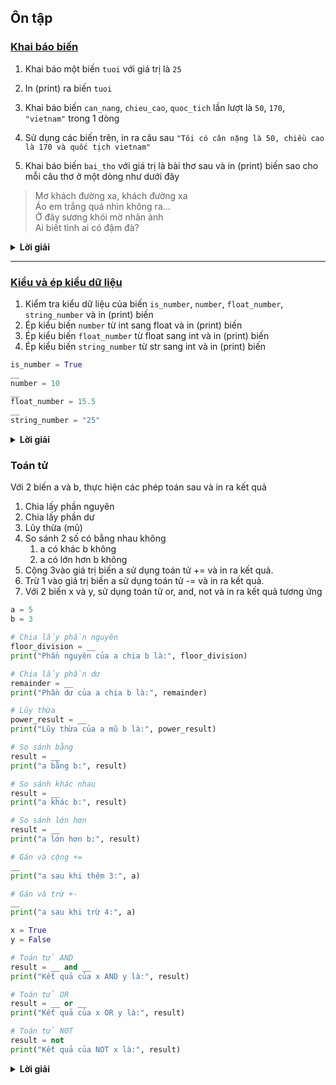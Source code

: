## Ôn tập

### [Khai báo biến](#khai-báo-biến)

1. Khai báo một biến `tuoi` với giá trị là `25`

2. In (print) ra biến `tuoi`

3. Khai báo biến `can_nang`, `chieu_cao`, `quoc_tich` lần lượt là `50`, `170`, `"vietnam"` trong 1 dòng

4. Sử dụng các biến trên, in ra câu sau `"Tôi có cân nặng là 50, chiều cao là 170 và quốc tịch vietnam"`

5. Khai báo biến `bai_tho` với giá trị là bài thơ sau và in (print) biến sao cho mỗi câu thơ ở một dòng như dưới đây

>Mơ khách đường xa, khách đường xa \
>Áo em trắng quá nhìn không ra... \
>Ở đây sương khói mờ nhân ảnh \
>Ai biết tình ai có đậm đà? \

<details><summary><b>Lời giải</b></summary>
<p>

```python
#1
tuoi = 25
#2
print(tuoi)
#3
can_nang, chieu_cao, quoc_tich = 50, 170, 'vietnam'
#4
print('Tôi có cân nặng là', can_nang, ', chiều cao là', chieu_cao, 'và quốc tịch', quoc_tich)
#5
bai_tho = '''
Mơ khách đường xa, khách đường xa
Áo em trắng quá nhìn không ra...
Ở đây sương khói mờ nhân ảnh
Ai biết tình ai có đậm đà?
'''
print(bai_tho)
```
</p></details>

---

### [Kiểu và ép kiểu dữ liệu](#kiêu-dư-liêu)

1. Kiểm tra kiểu dữ liệu của biến `is_number`,  `number`, `float_number`, `string_number` và in (print) biến
2. Ép kiểu biến `number` từ int sang float và in (print) biến
3. Ép kiểu biến `float_number` từ float sang int và in (print) biến
4. Ép kiểu biến `string_number` từ str sang int và in (print) biến

```python
is_number = True
__
number = 10
__
float_number = 15.5
__
string_number = "25"
```

<details><summary><b>Lời giải</b></summary>
<p>

```python
is_number = True
print('Biến is_number có kiểu', type(is_number))
# Ép kiểu từ int sang float và ngược lại
number = 10
print('Số nguyên:', number, 'với kiểu', type(number))
number_float = float(number)
print("Số nguyên sau khi ép kiểu thành số thực:", number_float, 'với kiểu', type(number_float))


float_number = 15.5
print('Số thực', float_number)
int_number = int(float_number)
print("Số thực sau khi ép kiểu thành số nguyên:", int_number, 'với kiểu', type(int_number))

# Ép kiểu từ string sang int
string_number = "25"
print('Chuỗi', float_number, 'với kiểu', type(string_number))
int_from_string = int(string_number)
print("Số nguyên từ chuỗi:", int_from_string, 'với kiểu', type(int_from_string))
```

<p></details>

### Toán tử

Với 2 biến a và b, thực hiện các phép toán sau và in ra kết quả

1. Chia lấy phần nguyên
2. Chia lấy phần dư
3. Lũy thừa (mũ)
4. So sánh 2 số có bằng nhau không
    1. a có khác b không
    2. a có lớn hơn b không
5. Cộng 3vào giá trị biến a sử dụng toán tử += và in ra kết quả.
6. Trừ 1 vào giá trị biến a sử dụng toán tử -= và in ra kết quả.
7. Với 2 biến x và y, sử dụng toán tử or, and, not và in ra kết quả tương ứng

```python
a = 5
b = 3

# Chia lấy phần nguyên
floor_division = __
print("Phần nguyên của a chia b là:", floor_division)

# Chia lấy phần dư
remainder = __
print("Phần dư của a chia b là:", remainder)

# Lũy thừa
power_result = __
print("Lũy thừa của a mũ b là:", power_result)

# So sánh bằng
result = __
print("a bằng b:", result)

# So sánh khác nhau
result = __
print("a khác b:", result)

# So sánh lớn hơn
result = __
print("a lớn hơn b:", result)

# Gán và cộng +=
__
print("a sau khi thêm 3:", a)

# Gán và trừ +-
__ 
print("a sau khi trừ 4:", a)

x = True
y = False

# Toán tử AND
result = __ and __
print("Kết quả của x AND y là:", result)

# Toán tử OR
result = __ or __
print("Kết quả của x OR y là:", result)

# Toán tử NOT
result = not 
print("Kết quả của NOT x là:", result)
```

<details><summary><b>Lời giải</b></summary>
<p>

```python
a = 5
b = 3
# Chia lấy phần nguyên
floor_division = a // b
print("Phần nguyên của a chia b là:", floor_division)

# Chia lấy phần dư
remainder = a % b
print("Phần dư của a chia b là:", remainder)

# Lũy thừa
power_result = a ** b
print("Lũy thừa của a mũ b là:", power_result)

# So sánh bằng
result = a == b
print("a bằng b:", result)

# So sánh khác nhau
result = a != b
print("a khác b:", result)

# So sánh lớn hơn
result = a > b
print("a lớn hơn b:", result)

# Gán và cộng +=
a += 3  # Tương đương với a = a + 3
print("a sau khi thêm 3:", a)

# Gán và trừ +-
a -= 4  # Tương đương với a = a - 4
print("a sau khi trừ 4:", a)

x = True
y = False

# Toán tử AND
result = x and y
print("Kết quả của x AND y là:", result)

# Toán tử OR
result = x or y
print("Kết quả của x OR y là:", result)

# Toán tử NOT
result = not x
print("Kết quả của NOT x là:", result)
```
</p> <details>


1. Khởi tạo 2 biến `num1` và `num2` với 2 giá trị số nguyên (int) bất kì
2. Tính tổng và tích giá trị của 2 biến `num1` và `num2`
3. Kiểm tra xem giá tổng và tích của 2 biến có chia hết cho 3 và 5 hay không


```python
#Khởi tạo 2 biến num1 và num2

#Tính tổng
sum_result =

#Tính tích
product_result =

print(f"Tổng là: {sum_result}, Tích là: {product_result}")

# Kiểm tra xem tổng và tích vừa tính có chia hết cho 3 và 5

```

<details><summary><b>Lời giải</b></summary>
<p>

```python
# Bài 19
num1 = 3
num2 = 4
sum_result = num1 + num2
product_result = num1 * num2
print(f"Tổng là: {sum_result}, Tích là: {product_result}")

# Bài 20
check_number = sum_result
is_divisible = (check_number % 3 == 0) and (check_number % 5 == 0)
print(f"Số {check_number} {'chia hết cho 3 và 5' if is_divisible else 'không chia hết cho 3 và 5'}")
```

</p></details>


Giả sử tỷ giá 1 usd đổi được 24 vnd
Viết chương trình với

input là số usd nhập vào từ bàn phím
output là số vnd tương ứng
Sử dụng input() để giá trị nhập từ bàn phím

`a = input()` khi chạy câu này, a sẽ được gán với giá trị được nhập vào từ bàn phím

```python
a = input()
print(type(a))
```

Hãy thử nhập từ bàn phím số tiền USD và đổi sang VND

```python
USD = int(input("Input USD:"))
VND = __ * __
print(__, "USD = ", __, "VND")
```

<details><summary><b>Lời giải</b></summary>
<p>

```python
USD = int(input("Input USD: "))
VND = USD*24
print(USD, "USD = ", VND, "VND")
```

<p></details>

### Cấu trúc dữ liệu cơ bản

#### List

cho List my_list

1.  Truy cập phần tử đầu tiên
2.  Truy cập phần tử cuối cùng
3.  Lấy ra list [2,3,4] từ my_list
4.  Lấy ra những phần tử có index 0 và chẵn: 0, 2, 4


```python
my_list = [1, 2, 3, 4, 5]

# Truy cập phần tử đầu tiên
first_element =
print("Phần tử đầu tiên của list là:", first_element)

# Truy cập phần tử cuối cùng
last_element =
print("Phần tử cuối cùng của list là:", last_element)

# Truy cập một phần của list
sliced_elements =   # Lấy ra list [2,3,4] từ my_list
print("sliced list:", sliced_elements)

#Lấy phần tử index chẵn
new_list =
print("new list:" new_list)
```

<details><summary><b>Lời giải</b></summary>
<p>

```python
my_list = [1, 2, 3, 4, 5]

# Truy cập phần tử đầu tiên
first_element = my_list[0]
print("Phần tử đầu tiên của list là:", first_element)

# Truy cập phần tử cuối cùng
last_element = my_list[-1]
print("Phần tử cuối cùng của list là:", last_element)

# Truy cập một phần của list
sliced_elements = my_list[1:4]  # Lấy ra list [2,3,4] từ my_list
print("sliced list:", sliced_elements)

#Lấy phần tử index chẵn
new_list = my_list[::2]
print("new list:", new_list)
```

</p></details>

1. Thay đổi giá trị của phần 3 thành 10
2. Kiểm tra xem giá trị 3 có tồn tại trong list không

```python
my_list = [1, 2, 3, 4, 5]

# Thay đổi giá trị của phần tử tại index 2
__
print("List sau khi thay đổi giá trị của phần tử tại index 2:", my_list)

# Kiểm tra xem giá trị 3 có tồn tại trong list không
print("Giá trị 3 có tồn tại trong list không:", ____)
```

<details><summary><b>Lời giải</b></summary>
<p>

```python
my_list = [1, 2, 3, 4, 5]

# Thay đổi giá trị của phần tử tại index 2
my_list[2] = 10
print("List sau khi thay đổi giá trị của phần tử tại index 2:", my_list)
# Kiểm tra xem giá trị 3 có tồn tại trong list không
print("Giá trị 3 có tồn tại trong list không:", 3 in my_list)

```

1. Thêm một phần tử vào cuối list
2. Xóa phần tử tại index=2
3. Nối `list2` vào `list1`

```python
my_list = [1, 2, 3, 4, 5]

# Thêm một phần tử vào cuối list
__
print("List sau khi thêm phần tử mới:", my_list)

# Xóa phần tử tại index 2
__
print("List sau khi xóa phần tử tại index 2:", my_list)

list1 = [1, 2, 3]
list2 = [4, 5, 6]

# Nối list2 vào list1
__
print("List sau khi nối:", list1)
```

<details><summary><b>Lời giải</b></summary>
<p>

```python
my_list = [1, 2, 3, 4, 5]

# Thêm một phần tử vào cuối list
my_list.append(6)
print("List sau khi thêm phần tử mới:", my_list)

# Xóa phần tử tại index 2
del my_list[2]
print("List sau khi xóa phần tử tại index 2:", my_list)

list1 = [1, 2, 3]
list2 = [4, 5, 6]

# Nối list2 vào list1
list1.extend(list2)
print("List sau khi nối:", list1)
```

</p></details>

(Optional) Sử dùng hàm có sẵn để:

1. Đếm số lần xuất hiện của một giá trị trong list
2. Sắp xếp list
3. Đảo ngược thứ tự của list

```python
my_list = [5,5,3,2,3,1]
# Đếm số lần xuất hiện của giá trị 3 trong list
count_3 = __
print("Số lần xuất hiện của giá trị 3 trong list:", count_3)

# Sắp xếp list
my_list = __
print("List sau khi sắp xếp:", my_list)

# Đảo ngược thứ tự của list 
my_list = __
print("List sau khi đảo ngược:", my_list)
```


<details><summary><b>Lời giải</b></summary>
<p>

```python
my_list = [5,5,3,2,3,1]
# Đếm số lần xuất hiện của một giá trị trong list
count_3 = my_list.count(3)
print("Số lần xuất hiện của giá trị 3 trong list:", count_3)

# Sắp xếp list
my_list.sort()
print("List sau khi sắp xếp:", my_list)

# Đảo ngược thứ tự của list
my_list.reverse()
print("List sau khi đảo ngược:", my_list)
```

</p></details>


#### Set

1. Tạo một set chứa các môn học bạn học trong một kỳ học. In ra set đó. Kiểm tra kiểu dữ liệu của set vừa tạo

2. Khởi tạo một biến với giá trị là tên một môn học khác. Thêm môn học mới vào set trên và in ra set sau khi thêm.


```python
# 1.
# Tạo set
subjects_set =

# In ra set
print(__)
# Kiểm tra kiểu dữ liệu của set. <class 'set'>
print(__)

# 2.
#Khởi tạo biến với giá trị là môn học khác
new_subject = __

# Thêm môn học trên vào set subjects_set và xóa một môn học bất kì
subjects_set.__(__)
subjects_set.__(__)

# In ra set sau khi thêm
print("Danh sách môn học sau khi thêm:", subjects_set)
```

<details><summary><b>Lời giải</b></summary>
<p>

```python
# Bài 32
subjects_set = {"Toán", "Văn", "Anh", "Lý", "Hóa"}
print("Danh sách môn học:", subjects_set)
print(type(subjects_set))

# Bài 33
new_subject = "Âm nhạc"
subjects_set.add(new_subject)
subjects_set.remove("Văn")
print("Danh sách môn học sau khi thêm:", subjects_set)
```

</p></details>

Cho 2 set `set1` và `set2`
1. Tìm phần tử chung của 2 set
2. Tạo một set gồm tất cả phần tử của 2 set

Cho 2 set `set5` và `set6`. Tìm những kí tự nằm trong `set5` nhưng không nằm trong `set6`


```python
set1 = {1, 2, 3, 4, 5}
set2 = {3, 4, 5, 6, 7}

#In ra phần tử chung
intersection_result = __
print(f"Phép giao của hai set: {intersection_result}")

#In ra set gồm tất cả phần tử
union_result = __
print(f"Phép hợp của hai set: {union_result}")

set5 = set("abcde")
set6 = set("cdefg")
#In ra kí tự nằm trong set5 mà không trong set6
difference_result = __
print(f"Phép hiệu của hai set: {difference_result}")
```

<details><summary><b>Lời giải</b></summary>
<p>

```python
# Bài 36
set1 = {1, 2, 3, 4, 5}
set2 = {3, 4, 5, 6, 7}
intersection_result = set1.intersection(set2)
print(f"Phép giao của hai set: {intersection_result}")

# Bài 37
set3 = {1, 2, 3, 4, 5, 6}
set4 = {4, 5, 6, 7, 8}
union_result = set3.union(set4)
print(f"Phép hợp của hai set: {union_result}")

# Bài 38
set5 = set("abcde")
set6 = set("cdefg")
difference_result = set5.difference(set6)
print(f"Phép hiệu của hai set: {difference_result}")

```

</p></details>


#### Tuple

1. Tạo tuple `subjects_tuple` với 3 môn học `Toan`, `Van`, `Anh`
2. Không khai báo lại 3 môn trên, tạo tuple mới ` new_subject_tuple` với 3 môn học trong tuple `subjects_tuple` và thêm môn `Ly`

```python
# Bài 41
subjects_tuple = (__, __, __)
number_of_elements = len(__)
print(f"Số lượng phần tử trong tuple là: {number_of_elements}")

# Bài 42
new_subject_tuple  = subjects_tuple + (__,)
print("Tuple sau khi thêm môn học mới:", new_subject_tuple )
```

<details><summary><b>Lời giải</b></summary>
<p>

```python
# Bài 41
subjects_tuple = ("Toán", "Văn", "Anh")
number_of_elements = len(subjects_tuple)
print(f"Số lượng phần tử trong tuple là: {number_of_elements}")

# Bài 42
new_subject_tuple  = subjects_tuple + ("Lý",)
print("Tuple sau khi thêm môn học mới:", new_subject_tuple )
```

</p></details>

#### Dictionary

1. Một sinh viên có thông tin như sau `tên` là `Nguyễn Văn A`, `tuổi` `20`, `điểm` `8.5`

2. Tạo một dictionary chứa thông tin về một sinh viên với các thông tin như "tên", "tuổi", "điểm". In ra tên của sinh viên đó.

3. Thêm số điện thoại 0123456789 vào thông tin

4. Xóa thông tin về tuổi

5. Thay đổi điểm thành 9.0


```python
# 1
student_info = {__:__, __:__, __:__}
# 2
student_name = student_info[__]
print(f"Tên của sinh viên là: {student_name}")
#3. Thêm số điện thoại 0123456789
student_info[__] = __
print("Dictionary sau khi thêm số điện thoại:", student_info)
#4. Xóa thông tin về tuổi
del __[__]
print("Dictionary sau khi xóa thông tin tuổi:", student_info)
#5. Thay đổi điểm thành 9.0
student_info[__] = __
print("Dictionary sau khi thay đổi điểm:", student_info)

```

<details><summary><b>Lời giải</b></summary>
<p>

```python
#1
student_info = {"tên": "Nguyễn Văn A", "tuổi": 20, "điểm": 8.5}

#2
student_name = student_info["tên"]
print(f"Tên của sinh viên là: {student_name}")

#3
student_info["số điện thoại"] = "0123456789"
print("Dictionary sau khi thêm số điện thoại:", student_info)

#4
del student_info["tuổi"]
print("Dictionary sau khi xóa thông tin tuổi:", student_info)

#5
student_info["điểm"] = 9.0
print("Dictionary sau khi thay đổi điểm:", student_info)
```

</p></details>

#### Chuỗi

1. Tạo biến `my_name` với giá trị là một chuỗi chứa họ và tên theo thứ tự `first_name` + `last_name`  và in ra ký tự đầu tiên và cuối cùng trong chuỗi. Đếm số ký tự `my_name`
3. Chuyển đổi chuỗi trên thành chuỗi in hoa và in ra kết quả. Sau đó thay `o` thành `x` trong chuỗi `John` để được `Jxhn`
4. Với biến `age` = `25`, `grade` = `A` và in ra 2 chuỗi dưới đây sử dụng f-string.
`Tôi đã 25 tuổi` và `Tên John, Điểm A`


```python
# 1
first_name = "Anh"
last_name = "Pham"
my_name = __

first_char = __
last_char = __
# đếm số ký tự
len_char = __
print(f"Ký tự đầu tiên: {first_char}, Ký tự cuối cùng: {last_char}. Số ký tự là {len_char}")

# 2
uppercase_name = __
print(f"Chuỗi in hoa: {uppercase_name}")

modified_name =__
print(f"Chuỗi sau khi thay thế: {modified_name}")

# 3
age = 25
print(__) #Tôi đã 25 tuổi

# 4
grade = 'A'
formatted_string =  __#Tên John, Điểm A sử dụng .format()
print(formatted_string)

```

<details><summary><b>Lời giải</b></summary>
<p>

```python
#1
first_name = "Anh"
last_name = "Pham"
my_name = first_name + " " + last_name

first_char = my_name[0]
last_char = my_name[-1]
len_char = len(my_name)
print(f"Ký tự đầu tiên: {first_char}, Ký tự cuối cùng: {last_char}. Số ký tự là {len_char}")

# 2
uppercase_name = my_name.upper()
print(f"Chuỗi in hoa: {uppercase_name}")

# 3
modified_name = my_name.replace('a', 'x')
print(f"Chuỗi sau khi thay thế: {modified_name}")

# 4
age = 25
print(f"Tôi đã {age} tuổi.")

# 5
grade = 'A'
formatted_string = "Tên: {}, Điểm: {}".format(my_name, grade)
print(formatted_string)

```
</p></details>

### Các phương thức trên dữ liệu datetime​

1. In ra ngày hiện tại. Ví dụ như `2024-01-05`
2. Cho biến `specific_date` ở dạng datetime. Chuyển thành str với format `yyyymmdd`
3. Tính khoảng cách thời gian giữa hai ngày và in ra số ngày chênh lệch.


```python
from datetime import datetime
#1
current_date = __
print(f"Ngày hiện tại: {current_date}")
print(type(current_date))

#2
specific_date = datetime(2022, 6, 30, 15, 30)
yyyymmdd_date = __
print(f"Thời gian yyyymmdd: {yyyymmdd_date}") #20220630

#3
date1 = datetime(2022, 1, 1)
date2 = datetime(2022, 12, 31)
days_difference = __
print(f"Số ngày chênh lệch: {days_difference}")
```

<details><summary><b>Lời giải</b></summary>
<p>

```python
from datetime import datetime

#1
current_time = datetime.now()
current_date = current_time.date()
print(f"Ngày hiện tại: {current_date}")
print(type(current_date))

#2
specific_date = datetime(2022, 6, 30, 15, 30)
yyyymmdd_date = specific_date.strftime('%Y%m%d')
print(f"Thời gian yyyymmdd: {yyyymmdd_date}")

#3
date1 = datetime(2022, 1, 1)
date2 = datetime(2022, 12, 31)
time_difference = date2 - date1
days_difference = time_difference.days
print(f"Số ngày chênh lệch: {days_difference}")

```

</p></details>

### If Else

Viết một chương trình kiểm tra xem một số nhập từ người dùng `user_number`

1. Nếu là số chẵn, in ra chuỗi: Số `user_number` là số chẵn

2. Nếu là số lẻ, in ra chuỗi: Số `user_number` là số lẻ

3. Nếu là số 0, in ra chuỗi: `bạn vừa nhập vào số 0`

Ví dụ nếu người dùng nhập vào số 2 thì chương trình sẽ in ra `Số 2 là số chẵn`


```python
# Bài 59
user_number = int(input("Nhập một số nguyên: "))
if user_number % __:
    print(f"Số {user_number} là số chẵn.")
elif user_number __:
    print(f"Bạn vừa nhập vào số 0")
else:
    print(f"Số {user_number} là số lẻ.")
```

<details><summary><b>Lời giải</b></summary>
<p>

```python
# Bài 59
user_number = int(input("Nhập một số nguyên: "))
if user_number % 2 == 0:
    print(f"Số {user_number} là số chẵn.")
elif user_number == 0:
    print(f"Bạn vừa nhập vào số 0")
else:
    print(f"Số {user_number} là số lẻ.")
```

</p></details>

### Vòng Lặp - for

1. Sử dụng hàm range() và vòng for để in ra số chẵn từ 0 đến 20 (bao gồm cả số 0 và 20)
2. Tính tổng các số chẵn từ 0 đến 20 sử dụng vòng for
3. Sử dụng vòng lặp `for` in ra các số chẵn từ 0 đến 20, nhưng bỏ qua các số chia hết cho 7 và dừng vòng lặp khi đến số 18


```python
my_range = range(_,_,_)

# 1
for i in __:
    print(i)

# 2
sum_result = 0
for i in __:
    sum_result __ __
print(f"Tổng các số chẵn từ 0 đến 20 là: {sum_result}")

# 3
for i in __:
    if __:
      continue
    elif __:
      break
    print(i)
```

<details><summary><b>Lời giải</b></summary>
<p>

```python
my_range = range(0, 21, 2)

#1
for i in my_range:
    print(i)

#2
sum_result = 0
for i in my_range:
    sum_result += i
print(f"Tổng các số chẵn từ 0 đến 20 là: {sum_result}")

#3
for i in my_range:
    if i % 7 == 0:
      continue
    elif i ==18:
      break
    print(i)
```

</p></details>

## Function

1. Viết hàm tính diện tích hình thang (trapezoid)

Công thức diện tích hình thang: $\frac{1}{2}$ * chiều cao * đáy 1 * đáy 2
2. Viết hàm `filter_numbers(x)` nhận vào 1 list `x` và trả về 1 list gồm các phần tử là số (int, float) của `x`

```python
def calculate_trapezoid_area(base1, base2, height):
    """
    Tính diện tích hình thang

    Parameters:
    - base1: Chiều dài đáy 1.
    - base2: Chiều dài đáy 2.
    - height: Chiều cao giữa 2 đáy.

    Returns:
    - area: Diện tích của hình thang.
    """
    area = __
    return area

#Test:
base1_length = 2.4
base2_length = 3.6
trapezoid_height = 4

trapezoid_area = calculate_trapezoid_area(base1_length, base2_length, trapezoid_height)
print("The area of the trapezoid is:", trapezoid_area)
#Kết quả in ra: The area of the trapezoid is: 12.0
```

<details><summary><b>Lời giải</b></summary>
<p>

```python
def calculate_trapezium_area(base1, base2, height):
    """
    Tính diện tích hình thang

    Parameters:
    - base1: Chiều dài đáy 1.
    - base2: Chiều dài đáy 2.
    - height: Chiều cao giữa 2 đáy.

    Returns:
    - area: Diện tích của hình thang.
    """
    area = 0.5 * (base1 + base2) * height
    return area

#Test:
base1_length = float(2.4)
base2_length = float(3.6)
trapezium_height = float(4)

trapezium_area = calculate_trapezium_area(base1_length, base2_length, trapezium_height)
print("The area of the trapezium is:", trapezium_area)
#Kết quả in ra: The area of the trapezium is: 12.0
```


```python
def filter_numbers(x):

  return

#Test
result = filter_numbers([1, 2, 'A', True, -1, -2.5, 7, [1, 2], False])
print(result)
# Kết quả in ra: [1, 2, -1, -2.5, 7]
```

<details><summary><b>Lời giải</b></summary>
<p>

```python
def filter_numbers(x):
    num_list=[]
    for i in x:
      if type(i) == int or type(i) == float:
        num_list.append(i)
    return num_list

result = filter_numbers([1, 2, 'A', True, -1, -2.5, 7, [1, 2], False])
print(result)
```

</p></details>

